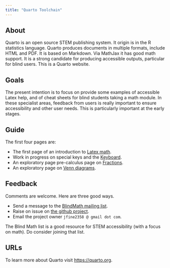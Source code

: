 ```yaml
---
title: "Quarto Toolchain"
---
```


## About

Quarto is an open source STEM publishing system. It origin is in the R
statistics language. Quarto produces documents in multiple formats,
include HTML and PDF. It is based on Markdown. Via MathJax it has good
math support. It is a strong candidate for producing accessible
outputs, particular for blind users. This is a Quarto website.

## Goals

The present intention is to focus on provide some examples of
accessible Latex help, and of cheat sheets for blind students taking a
math module. In these specialist areas, feedback from users is really
important to ensure accessibility and other user needs. This is
particularly important at the early stages.

## Guide

The first four pages are:

* The first page of an introduction to [Latex math](/tmp/latex-math-2023-10-17.qmd).
* Work in progress on special keys and the [Keyboard](/tmp/keyboard-2023-10-17.qmd).
* An exploratory page pre-calculus page on [Fractions](/tmp/fractions-2023-10-17.qmd).
* An exploratory page on [Venn diagrams](/tmp/venn-diagrams-2023-10-17.qmd).

## Feedback

Comments are welcome. Here are three good ways.

- Send a message to the [BlindMath mailing list](http://nfbnet.org/pipermail/blindmath_nfbnet.org/).
- Raise on issue on [the github project](https://github.com/texhour/quarto).
- Email the project owner `jfine2358 @ gmail dot com`.

The Blind Math list is a good resource for STEM accessibility (with a
focus on math). Do consider joining that list.

## URLs

To learn more about Quarto visit <https://quarto.org>.